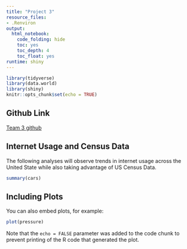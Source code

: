```yaml
---
title: "Project 3"
resource_files:
- .Renviron
output:
  html_notebook:
    code_folding: hide
    toc: yes
    toc_depth: 4
    toc_float: yes
runtime: shiny
---
```



```r
library(tidyverse)
library(data.world)
library(shiny)
knitr::opts_chunk$set(echo = TRUE)
```

## **Github Link** 
[Team 3 github](https://github.com/omar-olivarez/F17eDVProject3)

## Internet Usage and Census Data

The following analyses will observe trends in internet usage across the United State while also taking advantage of US Census Data.

```r
summary(cars)
```

## Including Plots

You can also embed plots, for example:

```r
plot(pressure)
```

Note that the `echo = FALSE` parameter was added to the code chunk to prevent printing of the R code that generated the plot.
